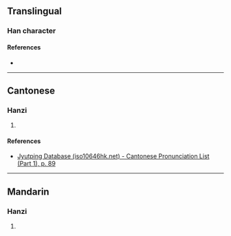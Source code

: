 {{character info/new}}
==Translingual==

===Han character===
{{Han char|rn=32|rad=土|as=10|sn=13|four=|canj=GTMJ|ids=⿰土華}}

====References====
* {{Han ref|kx=0239.241|hdz=10486.020|uh=58B7}}

----

==Cantonese==

===Hanzi===
{{yue-hanzi|jyut=[[jip6]]|y=yip6}}

# {{defn|lang=yue|sort=土10}}

====References====
* [http://www.iso10646hk.net/jp/document/download.jsp Jyutping Database (iso10646hk.net) - Cantonese Pronunciation List (Part 1), p. 89]

----

==Mandarin==

===Hanzi===
{{cmn-hanzi|pin=[[yè]] ([[ye4]]), [[ào]] ([[ao4]])|wg=yeh<sup>4</sup>, ao<sup>4</sup>}}

# {{defn|lang=cmn|sort=土10}}